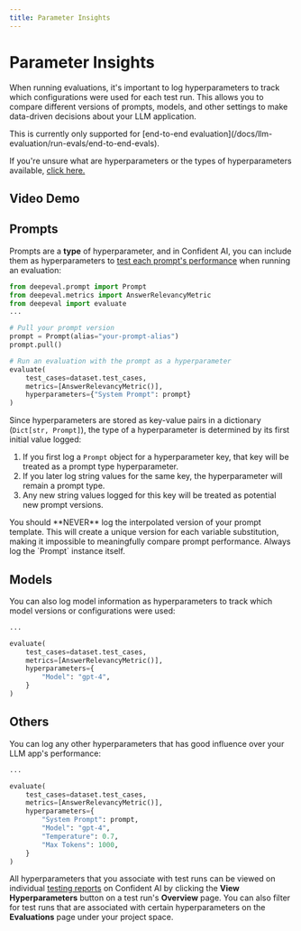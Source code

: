 ```yaml
---
title: Parameter Insights
---
```



# Parameter Insights

When running evaluations, it's important to log hyperparameters to track which configurations were used for each test run. This allows you to compare different versions of prompts, models, and other settings to make data-driven decisions about your LLM application.

<Callout type="warning">
This is currently only supported for [end-to-end evaluation](/docs/llm-evaluation/run-evals/end-to-end-evals).
</Callout>

If you're unsure what are hyperparameters or the types of hyperparameters available, [click here.](/docs/concepts/hyperparameters)

## Video Demo

<VideoDisplayer
  src="https://confident-docs.s3.us-east-1.amazonaws.com/evaluation:parameter-insights.mp4"
  width="100%"
  title="How to find the best model"
/>

## Prompts

Prompts are a **type** of hyperparameter, and in Confident AI, you can include them as hyperparameters to [test each prompt's performance](/docs/prompt-management/prompt-testing) when running an evaluation:

```python
from deepeval.prompt import Prompt
from deepeval.metrics import AnswerRelevancyMetric
from deepeval import evaluate
...

# Pull your prompt version
prompt = Prompt(alias="your-prompt-alias")
prompt.pull()

# Run an evaluation with the prompt as a hyperparameter
evaluate(
    test_cases=dataset.test_cases,
    metrics=[AnswerRelevancyMetric()],
    hyperparameters={"System Prompt": prompt}
)
```

Since hyperparameters are stored as key-value pairs in a dictionary (`Dict[str, Prompt]`), the type of a hyperparameter is determined by its first initial value logged:

1. If you first log a `Prompt` object for a hyperparameter key, that key will be treated as a prompt type hyperparameter.
2. If you later log string values for the same key, the hyperparameter will remain a prompt type.
3. Any new string values logged for this key will be treated as potential new prompt versions.

<Callout type="warning">
  You should **NEVER** log the interpolated version of your prompt template.
  This will create a unique version for each variable substitution, making it
  impossible to meaningfully compare prompt performance. Always log the `Prompt`
  instance itself.
</Callout>

## Models

You can also log model information as hyperparameters to track which model versions or configurations were used:

```python
...

evaluate(
    test_cases=dataset.test_cases,
    metrics=[AnswerRelevancyMetric()],
    hyperparameters={
        "Model": "gpt-4",
    }
)
```

## Others

You can log any other hyperparameters that has good influence over your LLM app's performance:

```python
...

evaluate(
    test_cases=dataset.test_cases,
    metrics=[AnswerRelevancyMetric()],
    hyperparameters={
        "System Prompt": prompt,
        "Model": "gpt-4",
        "Temperature": 0.7,
        "Max Tokens": 1000,
    }
)
```

All hyperparameters that you associate with test runs can be viewed on individual [testing reports](/docs/llm-evaluation/evaluation-features/testing-reports) on Confident AI by clicking the **View Hyperparameters** button on a test run's **Overview** page. You can also filter for test runs that are associated with certain hyperparameters on the **Evaluations** page under your project space.
